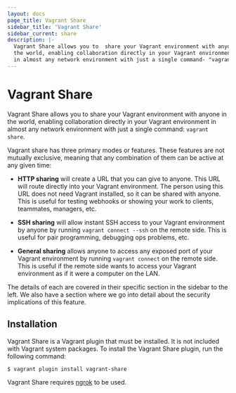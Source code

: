 ```yaml
---
layout: docs
page_title: Vagrant Share
sidebar_title: 'Vagrant Share'
sidebar_current: share
description: |-
  Vagrant Share allows you to  share your Vagrant environment with anyone in
  the world, enabling collaboration directly in your Vagrant environment
  in almost any network environment with just a single command- "vagrant share".
---
```


# Vagrant Share

Vagrant Share allows you to share your Vagrant environment with anyone in
the world, enabling collaboration directly in your Vagrant environment
in almost any network environment with just a single command:
`vagrant share`.

Vagrant share has three primary modes or features. These features are not
mutually exclusive, meaning that any combination of them can be active
at any given time:

- **HTTP sharing** will create a URL that you can give to anyone. This
  URL will route directly into your Vagrant environment. The person using
  this URL does not need Vagrant installed, so it can be shared with anyone.
  This is useful for testing webhooks or showing your work to clients,
  teammates, managers, etc.

- **SSH sharing** will allow instant SSH access to your Vagrant environment
  by anyone by running `vagrant connect --ssh` on the remote side. This
  is useful for pair programming, debugging ops problems, etc.

- **General sharing** allows anyone to access any exposed port of your
  Vagrant environment by running `vagrant connect` on the remote side.
  This is useful if the remote side wants to access your Vagrant
  environment as if it were a computer on the LAN.

The details of each are covered in their specific section in the sidebar
to the left. We also have a section where we go into detail about the
security implications of this feature.

## Installation

Vagrant Share is a Vagrant plugin that must be installed. It is not
included with Vagrant system packages. To install the Vagrant Share
plugin, run the following command:

```shell-session
$ vagrant plugin install vagrant-share
```

Vagrant Share requires [ngrok](https://ngrok.com) to be used.
